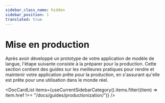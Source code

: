 ```yaml
---
sidebar_class_name: hidden
sidebar_position: 1
translated: true
---
```


# Mise en production

Après avoir développé un prototype de votre application de modèle de langue, l'étape suivante consiste à la préparer pour la production.
Cette section contient des guides sur les meilleures pratiques pour rendre et maintenir votre application prête pour la production,
en s'assurant qu'elle est prête pour une utilisation dans le monde réel.


<DocCardList items={useCurrentSidebarCategory().items.filter((item) => item.href !== "/docs/guides/productionization/")} />
